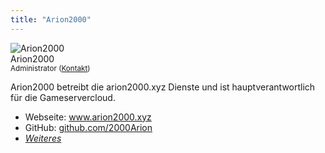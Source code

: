 ```yaml
---
title: "Arion2000"
---
```


<div>
     <div className="col col--6 authorCol_node_modules-@docusaurus-theme-classic-lib-theme-BlogPostItem-Header-Authors-styles-module">
        <div className="avatar margin-bottom--sm">
            <img className="avatar__photo" src="https://img.arion2000.xyz/r/Arion2000-logo.png" alt="Arion2000" itemprop="image"></img>
            <div className="avatar__intro" itemprop="author" itemscope="" itemtype="https://schema.org/Person">
                <div className="avatar__name">
                        <span itemprop="name">Arion2000</span>
                </div>
                <small className="avatar__subtitle" itemprop="description">Administrator (<a href="mailto:mail@arion2000.xyz">Kontakt</a>)</small>
                <small className="avatar__subtitle" itemprop="description"></small>
            </div> 
        </div>
     </div>
</div>

Arion2000 betreibt die arion2000.xyz Dienste und ist hauptverantwortlich für die Gameservercloud.

- Webseite: www.arion2000.xyz
- GitHub: [github.com/2000Arion](https://r.arion2000.xyz/GitHub)
- [*Weiteres*](https://r.arion2000.xyz/links)
